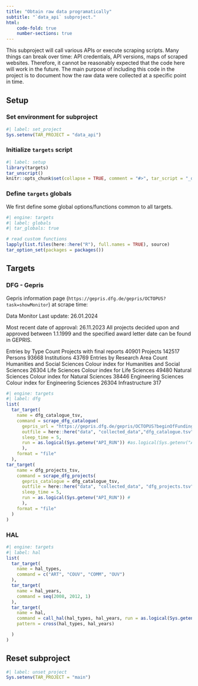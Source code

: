 ```yaml
---
title: "Obtain raw data programatically"
subtitle: "`data_api` subproject."
html:
    code-fold: true
    number-sections: true
---
```


This subproject will call various APIs or execute scraping scripts. Many things can break over time: API credentials, API versions, maps of scraped websites. Therefore, it cannot be reasonably expected that the code here will work in the future. The main purpose of including this code in the project is to document how the raw data were collected at a specific point in time.

## Setup

### Set environment for subproject

```r
#| label: set_project
Sys.setenv(TAR_PROJECT = "data_api")
```

### Initialize `targets` script

```r
#| label: setup
library(targets)
tar_unscript()
knitr::opts_chunk$set(collapse = TRUE, comment = "#>", tar_script = "_data_api.R")
```


### Define `targets` globals

We first define some global options/functions common to all targets.

```r
#| engine: targets
#| label: globals
#| tar_globals: true

# read custom functions
lapply(list.files(here::here("R"), full.names = TRUE), source)
tar_option_set(packages = packages())
```

## Targets

### DFG - Gepris

Gepris information page (`https://gepris.dfg.de/gepris/OCTOPUS?task=showMonitor`) at scrape time:


Data Monitor
Last update: 26.01.2024

Most recent date of approval: 26.11.2023
All projects decided upon and approved between 1.1.1999 and the specified award letter date can be found in GEPRIS.

Entries by Type	Count
Projects with final reports	40901
Projects	142517
Persons	93668
Institutions	43769
Entries by Research Area	Count
Humanities and Social Sciences Colour index for Humanities and Social Sciences	26304
Life Sciences Colour index for Life Sciences	49480
Natural Sciences Colour index for Natural Sciences	38446
Engineering Sciences Colour index for Engineering Sciences	26304
Infrastructure	317


```r
#| engine: targets
#| label: dfg
list(
  tar_target(
    name = dfg_catalogue_tsv,
    command = scrape_dfg_catalogue(
      gepris_url = "https://gepris.dfg.de/gepris/OCTOPUS?beginOfFunding=&bewilligungsStatus=&bundesland=DEU%23&context=projekt&einrichtungsart=-1&fachgebiet=%23&findButton=historyCall&gefoerdertIn=&ggsHunderter=0&hitsPerPage=50&index=1&nurProjekteMitAB=false&oldGgsHunderter=0&oldfachgebiet=%23&pemu=24&peu=%23&task=doKatalog&teilprojekte=true&zk_transferprojekt=false",
      outfile = here::here("data", "collected_data","dfg_catalogue.tsv"), 
      sleep_time = 5,
      run = as.logical(Sys.getenv("API_RUN")) #as.logical(Sys.getenv("API_RUN"))
      ),
    format = "file"
  ),
tar_target(
    name = dfg_projects_tsv,
    command = scrape_dfg_projects(
      gepris_catalogue = dfg_catalogue_tsv,
      outfile = here::here("data", "collected_data", "dfg_projects.tsv"), 
      sleep_time = 5,
      run = as.logical(Sys.getenv("API_RUN")) #
      ),
    format = "file"
  )
)
```

### HAL

```r
#| engine: targets
#| label: hal
list(
  tar_target(
    name = hal_types,
    command = c("ART", "COUV", "COMM", "OUV")
  ),
  tar_target(
    name = hal_years,
    command = seq(2008, 2012, 1)
  ),
  tar_target(
    name = hal,
    command = call_hal(hal_types, hal_years, run = as.logical(Sys.getenv("API_RUN"))),
    pattern = cross(hal_types, hal_years)

  )
)
```

## Reset subproject
```r
#| label: unset_project
Sys.setenv(TAR_PROJECT = "main")
```